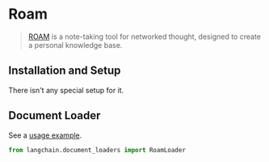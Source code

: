 # Roam

>[ROAM](https://roamresearch.com/) is a note-taking tool for networked thought, designed to create a personal knowledge base.
 
## Installation and Setup

There isn't any special setup for it.



## Document Loader

See a [usage example](/docs/integrations/document_loaders/roam).

```python
from langchain.document_loaders import RoamLoader
```
